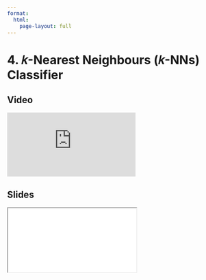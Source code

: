 ```yaml
---
format:
  html:
    page-layout: full
---
```


# 4. 𝑘-Nearest Neighbours (𝑘-NNs) Classifier

::: {.panel-tabset .nav-pills}

## Video

<iframe
    class="video"
    src="https://www.youtube.com/embed/eIgYVRnAcuc?start=1030&end=1286&rel=0" 
    title="Module 4 Video - 𝑘-Nearest Neighbours (𝑘-NNs) Classifier"
    frameborder="0"
    allow="accelerometer; autoplay; clipboard-write; encrypted-media; gyroscope; picture-in-picture"
    allowfullscreen
></iframe>

## Slides

<iframe
    class="slide-deck"
    src="slides/module4_13.html"
></iframe>

:::
